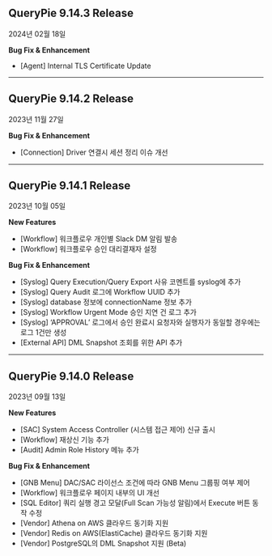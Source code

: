 ## QueryPie 9.14.3 Release

2024년 02월 18일


**Bug Fix & Enhancement**

* [Agent] Internal TLS Certificate Update


---

## QueryPie 9.14.2 Release

2023년 11월 27일


**Bug Fix & Enhancement**

* [Connection] Driver 연결시 세션 정리 이슈 개선


---

## QueryPie 9.14.1 Release

2023년 10월 05일


**New Features**

* [Workflow] 워크플로우 개인별 Slack DM 알림 발송
* [Workflow] 워크플로우 승인 대리결재자 설정


**Bug Fix & Enhancement**

* [Syslog] Query Execution/Query Export 사유 코멘트를 syslog에 추가
* [Syslog] Query Audit 로그에 Workflow UUID 추가
* [Syslog] database 정보에 connectionName 정보 추가
* [Syslog] Workflow Urgent Mode 승인 지연 건 로그 추가
* [Syslog] ‘APPROVAL’ 로그에서 승인 완료시 요청자와 실행자가 동일할 경우에는 로그 1건만 생성
* [External API] DML Snapshot 조회를 위한 API 추가


---

## QueryPie 9.14.0 Release

2023년 09월 13일


**New Features**

* [SAC] System Access Controller (시스템 접근 제어) 신규 출시
* [Workflow] 재상신 기능 추가
* [Audit] Admin Role History 메뉴 추가


**Bug Fix & Enhancement**

* [GNB Menu] DAC/SAC 라이선스 조건에 따라 GNB Menu 그룹핑 여부 제어
* [Workflow] 워크플로우 페이지 내부의 UI 개선
* [SQL Editor] 쿼리 실행 경고 모달(Full Scan 가능성 알림)에서 Execute 버튼 동작 수정
* [Vendor] Athena on AWS 클라우드 동기화 지원
* [Vendor] Redis on AWS(ElastiCache) 클라우드 동기화 지원
* [Vendor] PostgreSQL의 DML Snapshot 지원 (Beta)
